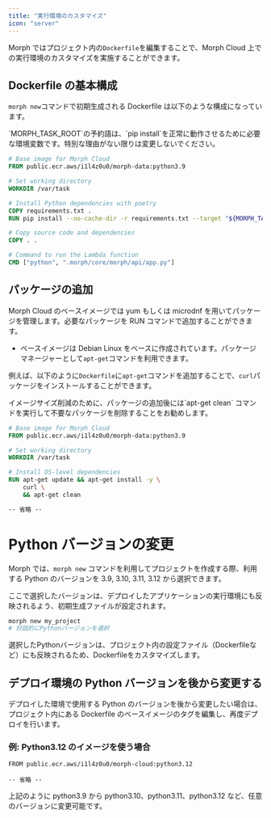 ```yaml
---
title: "実行環境のカスタマイズ"
icon: "server"
---
```


Morph ではプロジェクト内の`Dockerfile`を編集することで、Morph Cloud 上での実行環境のカスタマイズを実施することができます。

## Dockerfile の基本構成

`morph new`コマンドで初期生成される Dockerfile は以下のような構成になっています。

<Warning>
  `MORPH_TASK_ROOT`の予約語は、`pip
  install`を正常に動作させるために必要な環境変数です。特別な理由がない限りは変更しないでください。
</Warning>

```Dockerfile
# Base image for Morph Cloud
FROM public.ecr.aws/i1l4z0u0/morph-data:python3.9

# Set working directory
WORKDIR /var/task

# Install Python dependencies with poetry
COPY requirements.txt .
RUN pip install --no-cache-dir -r requirements.txt --target "${MORPH_TASK_ROOT}"

# Copy source code and dependencies
COPY . .

# Command to run the Lambda function
CMD ["python", ".morph/core/morph/api/app.py"]
```

## パッケージの追加

Morph Cloud のベースイメージでは yum もしくは microdnf を用いてパッケージを管理します。必要なパッケージを RUN コマンドで追加することができます。

- ベースイメージは Debian Linux をベースに作成されています。パッケージマネージャーとして`apt-get`コマンドを利用できます。

例えば、以下のように`Dockerfile`に`apt-get`コマンドを追加することで、`curl`パッケージをインストールすることができます。

<Note>
  イメージサイズ削減のために、パッケージの追加後には`apt-get clean`
  コマンドを実行して不要なパッケージを削除することをお勧めします。
</Note>

```Dockerfile
# Base image for Morph Cloud
FROM public.ecr.aws/i1l4z0u0/morph-data:python3.9

# Set working directory
WORKDIR /var/task

# Install OS-level dependencies
RUN apt-get update && apt-get install -y \
    curl \
    && apt-get clean

-- 省略 --
```

# Python バージョンの変更

Morph では、`morph new` コマンドを利用してプロジェクトを作成する際、利用する Python のバージョンを 3.9, 3.10, 3.11, 3.12 から選択できます。

ここで選択したバージョンは、デプロイしたアプリケーションの実行環境にも反映されるよう、初期生成ファイルが設定されます。

```bash
morph new my_project
# 対話的にPythonバージョンを選択
```

<Note>
  選択したPythonバージョンは、プロジェクト内の設定ファイル（Dockerfileなど）にも反映されるため、Dockerfileをカスタマイズします。
</Note>

## デプロイ環境の Python バージョンを後から変更する

デプロイした環境で使用する Python のバージョンを後から変更したい場合は、プロジェクト内にある Dockerfile のベースイメージのタグを編集し、再度デプロイを行います。

### 例: Python3.12 のイメージを使う場合

```docker
FROM public.ecr.aws/i1l4z0u0/morph-cloud:python3.12

-- 省略 --
```

上記のように python3.9 から python3.10、python3.11、python3.12 など、任意のバージョンに変更可能です。
